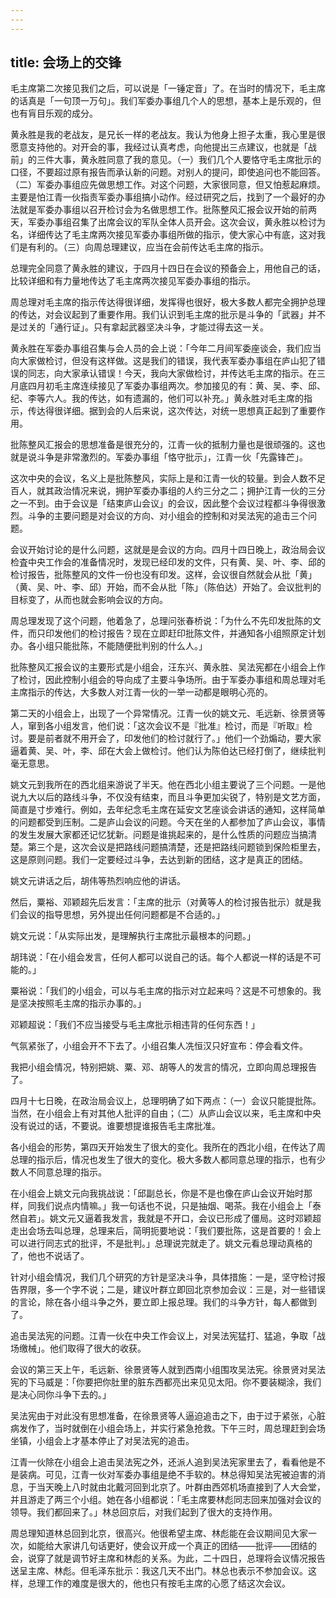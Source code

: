 ```yaml
---
---
---
```

title: 会场上的交锋
---




毛主席第二次接见我们之后，可以说是「一锤定音」了。在当时的情况下，毛主席的话真是「一句顶一万句」。我们军委办事组几个人的思想，基本上是乐观的，但也有肓目乐观的成分。

黄永胜是我的老战友，是兄长一样的老战友。我认为他身上担子太重，我心里是很愿意支持他的。对开会的事，我经过认真考虑，向他提出三点建议，也就是「战前」的三件大事，黄永胜同意了我的意见。（一）我们几个人要恪守毛主席批示的口径，不要超过原有报告而承认新的问题。对别人的提问，即使追问也不能回答。（二）军委办事组应先做思想工作。对这个问题，大家很同意，但又怕惹起麻烦。主要是怕江青一伙指责军委办事组搞小动作。经过研究之后，找到了一个最好的办法就是军委办事组以召开检讨会为名做思想工作。批陈整风汇报会议开始的前两天，军委办事组召集了出席会议的军队全体人员开会。这次会议，黄永胜以检讨为名，详细传达了毛主席两次接见军委办事组所做的指示，使大家心中有底，这对我们是有利的。（三）向周总理建议，应当在会前传达毛主席的指示。

总理完全同意了黄永胜的建议，于四月十四日在会议的预备会上，用他自己的话，比较详细和有力量地传达了毛主席两次接见军委办事组的指示。

周总理对毛主席的指示传达得很详细，发挥得也很好，极大多数人都完全拥护总理的传达，对会议起到了重要作用。我们认识到毛主席的批示是斗争的「武器」并不是过关的「通行证」。只有拿起武器坚决斗争，才能过得去这一关。

黄永胜在军委办事组召集与会人员的会上说：「今年二月间军委座谈会，我们应当向大家做检讨，但没有这样做。这是我们的错误，我代表军委办事组在庐山犯了错误的同志，向大家承认错误！今天，我向大家做检讨，并传达毛主席的指示。在三月底四月初毛主席连续接见了军委办事组两次。参加接见的有：黄、吴、李、邱、纪、李等六人。我的传达，如有遗漏的，他们可以补充。」黄永胜对毛主席的指示，传达得很详细。据到会的人后来说，这次传达，对统一思想真正起到了重要作用。

批陈整风汇报会的思想准备是很充分的，江青一伙的抵制力量也是很顽强的。这也就是说斗争是非常激烈的。军委办事组「恪守批示」，江青一伙「先露锋芒」。

这次中央的会议，名义上是批陈整风，实际上是和江青一伙的较量。到会人数不足百人，就其政治情况来说，拥护军委办事组的人约三分之二；拥护江青一伙的三分之一不到。由于会议是「结束庐山会议」的会议，因此整个会议过程都斗争得很激烈。斗争的主要问题是对会议的方向、对小组会的控制和对吴法宪的追击三个问题。

会议开始讨论的是什么问题，这就是是会议的方向。四月十四日晚上，政治局会议检査中央工作会的准备情况时，发现已经印发的文件，只有黄、吴、叶、李、邱的检讨报告，批陈整风的文件一份也没有印发。这样，会议很自然就会从批「黄」（黄、吴、叶、李、邱）开始，而不会从批「陈」（陈伯达）开始了。会议批判的目标变了，从而也就会影响会议的方向。

周总理发现了这个问题，他着急了，总理问张春桥说：「为什么不先印发批陈的文件，而只印发他们的检讨报告？现在立即赶印批陈文件，并通知各小组照原定计划办。各小组只能批陈，不能随便批判别的什么人。」

批陈整风汇报会议的主要形式是小组会，汪东兴、黄永胜、吴法宪都在小组会上作了检讨，因此控制小组会的导向成了主要斗争场所。由于军委办事组和周总理对毛主席指示的传达，大多数人对江青一伙的一举一动都是眼明心亮的。

第二天的小组会上，出现了一个异常情况。江青一伙的姚文元、毛远新、徐景贤等人，窜到各小组发言，他们说：「这次会议不是『批准』检讨，而是『听取』检讨。要是前者就不用开会了，印发他们的检讨就行了。」他们一个劲煽动，要大家逼着黄、吴、叶，李、邱在大会上做检讨。他们认为陈伯达已经打倒了，继续批判毫无意思。

姚文元到我所在的西北组来游说了半天。他在西北小组主要说了三个问题。一是他说九大以后的路线斗争，不仅没有结束，而且斗争更加尖锐了，特别是文艺方面，简直是寸步难行。例如，去年纪念毛主席在延安文艺座谈会讲话的通知，这样简单的问题都受到压制。二是庐山会议的问题。今天在坐的人都参加了庐山会议，事情的发生发展大家都还记忆犹新。问题是谁挑起来的，是什么性质的问题应当搞清楚。第三个是，这次会议是把路线问题搞清楚，还是把路线问题锁到保险柜里去，这是原则问题。我们一定要经过斗争，去达到新的团结，这才是真正的团结。

姚文元讲话之后，胡伟等热烈响应他的讲话。

然后，粟裕、邓颖超先后发言：「主席的批示（对黄等人的检讨报告批示）就是我们会议的指导思想，另外提出任何问题都是不合适的。」

姚文元说：「从实际出发，是理解执行主席批示最根本的问题。」

胡玮说：「在小组会发言，任何人都可以说自己的话。每个人都说一样的话是不可能的。」

粟裕说：「我们的小组会，可以与毛主席的指示对立起来吗？这是不可想象的。我是坚决按照毛主席的指示办事的。」

邓颖超说：「我们不应当接受与毛主席批示相违背的任何东西！」

气氛紧张了，小组会开不下去了。小组召集人冼恒汉只好宣布：停会看文件。

我把小组会情况，特别把姚、粟、邓、胡等人的发言的情况，立即向周总理报告了。

四月十七日晚，在政治局会议上，总理明确了如下两点：（一）会议只能提批陈。当然，在小组会上有对其他人批评的自由；（二）从庐山会议以来，毛主席和中央没有说过的话，不要说。谁要想提谁报告毛主席批准。

各小组会的形势，第四天开始发生了很大的变化。我所在的西北小组，在传达了周总理的指示后，情况也发生了很大的变化。极大多数人都同意总理的指示，也有少数人不同意总理的指示。

在小组会上姚文元向我挑战说：「邱副总长，你是不是也像在庐山会议开始时那样，同我们说点内情嘛。」我一句话也不说，只是抽烟、喝茶。我在小组会上「泰然自若」。姚文元又逼着我发言，我就是不开口，会议已形成了僵局。这时邓颖超走出会场去叫总理，总理来后，简明扼要地说：「我们要批陈，这是首要的！会上可以进行同志式的批评，不是批判。」总理说完就走了。姚文元看总理动真格的了，他也不说话了。

针对小组会情况，我们几个研究的方针是坚决斗争，具体措施：一是，坚守检讨报告界限，多一个字不说；二是，建议叶群立即回北京参加会议：三是，对一些错误的言论，除在各小组斗争之外，要立即上报总理。我们的斗争方针，每人都做到了。

追击吴法宪的问题。江青一伙在中央工作会议上，对吴法宪猛打、猛追，争取「战场缴械」。他们取得了很大的收获。

会议的第三天上午，毛远新、徐景贤等人就到西南小组围攻吴法宪。徐景贤对吴法宪的下马威是：「你要把你肚里的脏东西都亮出来见见太阳。你不要装糊涂，我们是决心同你斗争下去的。」

吴法宪由于对此没有思想准备，在徐景贤等人逼迫追击之下，由于过于紧张，心脏病发作了，当时就倒在小组会场上，并实行紧急抢救。下午三时，周总理赶到会场坐镇，小组会上才基本停止了对吴法宪的追击。

江青一伙除在小组会上追击吴法宪之外，还派人追到吴法宪家里去了，看看他是不是装病。可见，江青一伙对军委办事组是绝不手软的。林总得知吴法宪被迫害的消息，于当天晚上八时就由北戴河回到北京了。叶群由西郊机场直接到了人大会堂，并且游走了两三个小组。她在各小组都说：「毛主席要林彪同志回来加强对会议的领导。我们都回来了。」林总回京后，对我们起到了很大的支持作用。

周总理知道林总回到北京，很高兴。他很希望主席、林彪能在会议期间见大家一次，如能给大家讲几句话更好，使会议开成一个真正的团结——批评——团结的会，说穿了就是调节好主席和林彪的关系。为此，二十四日，总理将会议情况报告送呈主席、林彪。但毛泽东批示：我这几天不出门。林总也表示不参加会议。这样，总理工作的难度是很大的，他也只有按毛主席的心愿了结这次会议。